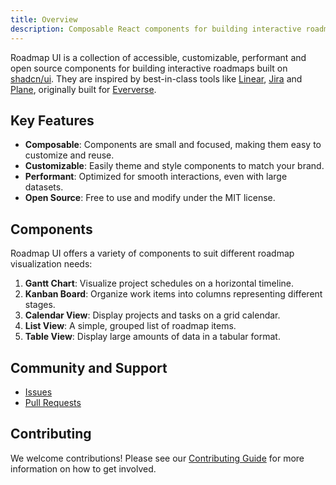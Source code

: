 ```yaml
---
title: Overview
description: Composable React components for building interactive roadmaps.
---
```


Roadmap UI is a collection of accessible, customizable, performant and open source components for building interactive roadmaps built on [shadcn/ui](https://ui.shadcn.com/). They are inspired by best-in-class tools like [Linear](https://linear.app/), [Jira](https://www.atlassian.com/software/jira) and [Plane](https://plane.so/), originally built for [Eververse](https://www.eververse.ai/).

## Key Features

- **Composable**: Components are small and focused, making them easy to customize and reuse.
- **Customizable**: Easily theme and style components to match your brand.
- **Performant**: Optimized for smooth interactions, even with large datasets.
- **Open Source**: Free to use and modify under the MIT license.

## Components

Roadmap UI offers a variety of components to suit different roadmap visualization needs:

1. **Gantt Chart**: Visualize project schedules on a horizontal timeline.
2. **Kanban Board**: Organize work items into columns representing different stages.
3. **Calendar View**: Display projects and tasks on a grid calendar.
4. **List View**: A simple, grouped list of roadmap items.
5. **Table View**: Display large amounts of data in a tabular format.

## Community and Support

- [Issues](https://github.com/haydenbleasel/roadmap-ui/issues)
- [Pull Requests](https://github.com/haydenbleasel/roadmap-ui/pulls)

## Contributing

We welcome contributions! Please see our [Contributing Guide](https://github.com/haydenbleasel/roadmap-ui/blob/main/CONTRIBUTING.md) for more information on how to get involved.

